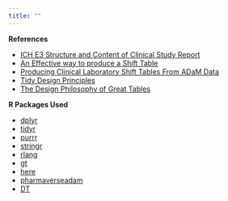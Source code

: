 ```yaml
---
title: ""
---
```


<b>References</b>

-   [ICH E3 Structure and Content of Clinical Study Report](https://www.ema.europa.eu/en/documents/scientific-guideline/ich-e-3-structure-and-content-clinical-study-reports-step-5_en.pdf)
-   [An Effective way to produce a Shift Table](https://www.lexjansen.com/pharmasug-cn/2016/PG/PharmaSUG-China-2016-PG05.pdf)
-   [Producing Clinical Laboratory Shift Tables From ADaM Data](https://www.pharmasug.org/proceedings/2011/CC/PharmaSUG-2011-CC01.pdf)
-   [Tidy Design Principles](https://design.tidyverse.org/)
-   [The Design Philosophy of Great Tables](https://posit-dev.github.io/great-tables/blog/design-philosophy/)

<b>R Packages Used</b>

-   [dplyr](https://github.com/tidyverse/dplyr/)
-   [tidyr](https://github.com/tidyverse/tidyr/)
-   [purrr](https://github.com/tidyverse/purrr/)
-   [stringr](https://github.com/tidyverse/stringr/)
-   [rlang](https://github.com/r-lib/rlang/)
-   [gt](https://github.com/rstudio/gt/)
-   [here](https://github.com/r-lib/here/)
-   [pharmaverseadam](https://github.com/pharmaverse/pharmaverseadam/)
-   [DT](https://github.com/rstudio/DT)
